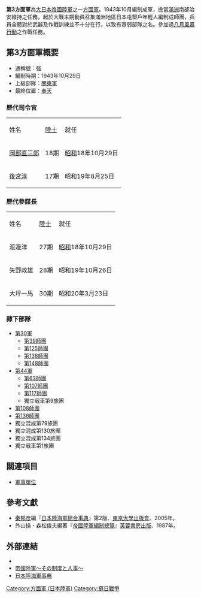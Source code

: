 {{japanese|japanese=第3方面軍|kana=だいさんほうめんぐん|romaji=daisan-houmengun}}

'''第3方面軍'''為[[大日本帝國陸軍|大日本帝國陸軍]]之一[[方面軍|方面軍]]。1943年10月編制成軍，擔當[[滿洲國|滿洲]]南部治安維持之任務。起於大戰末期動員召集滿洲地區日本屯墾戶年輕人編制成師團，兵員全體對於武器及作戰訓練並不十分在行，以致有寡弱部隊之名。參加過[[八月風暴行動|八月風暴行動]]之作戰任務。

== 第3方面軍概要 ==
*通稱號：強
*編制時期：1943年10月29日
*上級部隊：[[關東軍|關東軍]]
*最終位置：[[奉天|奉天]]

=== 歷代司令官 ===

{| border="1"
|-----
| bgcolor="#00cc00" | 姓名 || bgcolor="#00cc00" | [[日本陸軍士官學校|陸士]]
| bgcolor="#00cc00" | 就任
|-----
| [[岡部直三郎|岡部直三郎]] || 18期 || [[昭和|昭和]]18年10月29日
|-----
| [[後宮淳|後宮淳]] || 17期 || 昭和19年8月25日
|}

=== 歷代參謀長 ===

{| border="1"
|-----
| bgcolor="#00cc00" | 姓名 || bgcolor="#00cc00" | [[日本陸軍士官學校|陸士]]
| bgcolor="#00cc00" | 就任
|-----
| 渡邊洋 || 27期 || [[昭和|昭和]]18年10月29日
|-----
| 矢野政雄 || 28期 || 昭和19年10月26日
|-----
| 大坪一馬 || 30期 || 昭和20年3月23日
|}

=== 隷下部隊 ===
*[[第30軍_(日本陸軍)|第30軍]]
**[[第39師團_(日本陸軍)|第39師團]]
**[[第125師團|第125師團]]
**[[第138師團|第138師團]]
**[[第148師團|第148師團]]
*[[第44軍_(日本陸軍)|第44軍]]
**[[第63師團|第63師團]]
**[[第107師團|第107師團]]
**[[第117師團|第117師團]]
**獨立戦車第9旅團
*[[第108師團|第108師團]]
*[[第136師團|第136師團]]
*獨立混成第79旅團
*獨立混成第130旅團
*獨立混成第134旅團
*獨立戦車第1旅團

== 關連項目 ==
*[[軍事單位|軍事單位]]

==參考文獻==
*[[秦郁彦|秦郁彦]]編『[[日本陸海軍總合事典|日本陸海軍總合事典]]』第2版、[[東京大學出版會|東京大學出版會]]、2005年。
*外山操・森松俊夫編著『[[帝國陸軍編制總覽|帝國陸軍編制總覽]]』[[芙蓉書房出版|芙蓉書房出版]]、1987年。

==外部連結==
*{{cite web
| last = Wendel
| first = Marcus
| url = http://www.axishistory.com/index.php?id=6739
| title = Axis History Factbook
| work = Japanese 3rd Area Army(第3方面軍 (日本陸軍))
| access-date = 2008-03-22
| archive-date = 2020-12-23
| archive-url = https://web.archive.org/web/20201223105107/https://www.axishistory.com/index.php?id=6739
| dead-url = no
}}
*[https://web.archive.org/web/20080411094145/http://imperialarmy.hp.infoseek.co.jp/ 帝國陸軍～その制度と人事～]
*[https://web.archive.org/web/20100516180653/http://homepage1.nifty.com/kitabatake/rikukaiguntop.html 日本陸海軍事典]

{{日本陸軍方面軍}}
[[Category:方面軍_(日本陸軍)|Category:方面軍 (日本陸軍)]]
[[Category:蘇日戰爭|Category:蘇日戰爭]]